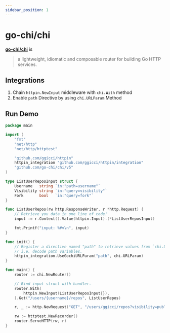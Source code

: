```yaml
---
sidebar_position: 1
---
```



# go-chi/chi

[**go-chi/chi**](https://github.com/go-chi/chi) is

> a lightweight, idiomatic and composable router for building Go HTTP services.

## Integrations

1. Chain `httpin.NewInput` middleware with `chi.With` method
2. Enable `path` Directive by using `chi.URLParam` Method

## Run Demo

<GoPlay>

```go {20,28,35}
package main

import (
	"fmt"
	"net/http"
	"net/http/httptest"

	"github.com/ggicci/httpin"
	httpin_integration "github.com/ggicci/httpin/integration"
	"github.com/go-chi/chi/v5"
)

type ListUserReposInput struct {
	Username   string `in:"path=username"`
	Visibility string `in:"query=visibility"`
	Fork       bool   `in:"query=fork"`
}

func ListUserRepos(rw http.ResponseWriter, r *http.Request) {
	// Retrieve you data in one line of code!
	input := r.Context().Value(httpin.Input).(*ListUserReposInput)

	fmt.Printf("input: %#v\n", input)
}

func init() {
	// Register a directive named "path" to retrieve values from `chi.URLParam`,
	// i.e. decode path variables.
	httpin_integration.UseGochiURLParam("path", chi.URLParam)
}

func main() {
	router := chi.NewRouter()

	// Bind input struct with handler.
	router.With(
		httpin.NewInput(ListUserReposInput{}),
	).Get("/users/{username}/repos", ListUserRepos)

	r, _ := http.NewRequest("GET", "/users/ggicci/repos?visibility=public&fork=1", nil)

	rw := httptest.NewRecorder()
	router.ServeHTTP(rw, r)
}
```

</GoPlay>
